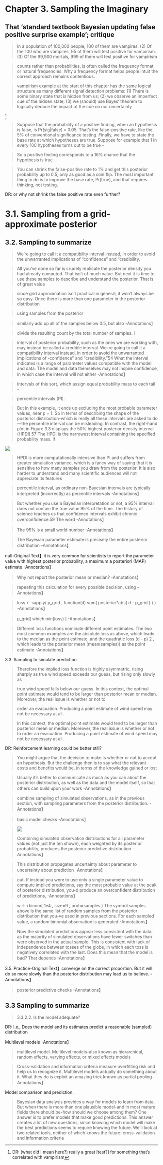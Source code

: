 # Chapter 3. Sampling the Imaginary

::: {.callout-note collapse="true"}
## That 'standard textbook Bayesian updating false positive surprise example'; critique

> In a population of 100,000 people, 100 of them are vampires. (2) Of the 100 who are vampires, 95 of them will test positive for vampirism. (3) Of the 99,900 mortals, 999 of them will test positive for vampirism

> counts rather than probabilities, is often called the frequency format or natural frequencies. Why a frequency format helps people intuit the correct approach remains contentious.
:::

> vampirism example at the start of this chapter has the same logical structure as many different signal detection problems: (1) There is some binary state that is hidden from us; (2) we observe an imperfect cue of the hidden state; (3) we (should) use Bayes' theorem to logically deduce the impact of the cue on our uncertainty

[^sampling_the_imaginary-1]

[^sampling_the_imaginary-1]: DR: (what did I mean here?) really a great \[test?\] for something that's correlated with vampirism

> Suppose that the probability of a positive finding, when an hypothesis is false, is Pr(sig\|false) = 0.05. That's the false-positive rate, like the 5% of conventional significance testing. Finally, we have to state the base rate at which hypotheses are true. Suppose for example that 1 in every 100 hypotheses turns out to be true -

> So a positive finding corresponds to a 16% chance that the hypothesis is true

> You can shrink the false-positive rate to 1% and get this posterior probability up to 0.5, only as good as a coin flip. The most important thing to do is to improve the base rate, Pr(true), and that requires thinking, not testing.

DR: or why not shrink the false positive rate even further?

# 3.1. Sampling from a grid-approximate posterior

## 3.2. Sampling to summarize

> We're going to call it a compatibility interval instead, in order to avoid the unwarranted implications of "confidence" and "credibility.

> All you've done so far is crudely replicate the posterior density you had already computed. That isn't of much value. But next it is time to use these samples to describe and understand the posterior. That is of great value

> since grid approximation isn't practical in general, it won't always be so easy. Once there is more than one parameter in the posterior distribution

> using samples from the posterior

> similarly add up all of the samples below 0.5, but also -Annotations】

> divide the resulting count by the total number of samples. I

> interval of posterior probability, such as the ones we are working with, may instead be called a credible interval. We-re going to call it a compatibility interval instead, in order to avoid the unwarranted implications of -confidence" and "credibility."54 What the interval indicates is a range of parameter values compatible with the model and data. The model and data themselves may not inspire confidence, in which case the interval will not either -Annotations】

> Intervals of this sort, which assign equal probability mass to each tail -

> percentile intervals (PI).

> But in this example, it ends up excluding the most probable parameter values, near p = 1. So in terms of describing the shape of the posterior distribution-which is really all these intervals are asked to do---the percentile interval can be misleading. In contrast, the right-hand plot in Figure 3.3 displays the 50% highest posterior density interval (HPDI).57 The HPDI is the narrowest interval containing the specified probability mass. If

![](images/paste-FDE37041.png)

> HPDI is more computationally intensive than PI and suffers from greater simulation variance, which is a fancy way of saying that it is sensitive to how many samples you draw from the posterior. It is also harder to understand and many scientific audiences will not appreciate its features

> percentile interval, as ordinary non-Bayesian intervals are typically interpreted (incorrectly) as percentile intervals -Annotations】

> But whether you use a Bayesian interpretation or not, a 95% interval does not contain the true value 95% of the time. The history of science teaches us that confidence intervals exhibit chronic overconfidence.59 The word -Annotations】

> The 95% is a small world number -Annotations】

> The Bayesian parameter estimate is precisely the entire posterior distribution -Annotations】

null-Original Text】it is very common for scientists to report the parameter value with highest posterior probability, a maximum a posteriori (MAP) estimate -Annotations】

> Why not report the posterior mean or median? -Annotations】

> repeating this calculation for every possible decision, using -Annotations】

> loss \<- sapply( p_grid , function(d) sum( posterior\*abs( d - p_grid ) ) ) -Annotations】

> p_grid\[ which.min(loss) \] -Annotations】

> Different loss functions nominate different point estimates. The two most common examples are the absolute loss as above, which leads to the median as the point estimate, and the quadratic loss (d - p) 2 , which leads to the posterior mean (mean(samples)) as the point estimate -Annotations】

3.3. Sampling to simulate prediction

> Therefore the implied loss function is highly asymmetric, rising sharply as true wind speed exceeds our guess, but rising only slowly as
>
> true wind speed falls below our guess. In this context, the optimal point estimate would tend to be larger than posterior mean or median. Moreover, the real issue is whether or not to
>
> order an evacuation. Producing a point estimate of wind speed may not be necessary at all.
>
> In this context, the optimal point estimate would tend to be larger than posterior mean or median. Moreover, the real issue is whether or not to order an evacuation. Producing a point estimate of wind speed may not be necessary at all.\

DR: Reinforcement learning could be better still?

> You might argue that the decision to make is whether or not to accept an hypothesis. But the challenge then is to say what the relevant costs and benefits would be, in terms of the knowledge gained or lost

> Usually it's better to communicate as much as you can about the posterior distribution, as well as the data and the model itself, so that others can build upon your work -Annotations】

> combine sampling of simulated observations, as in the previous section, with sampling parameters from the posterior distribution. -Annotations】

> basic model checks -Annotations】

> ![](images/paste-14D0ECDD.png)
>
> Combining simulated observation distributions for all parameter values (not just the ten shown), each weighted by its posterior probability, produces the posterior predictive distribution -Annotations】

> This distribution propagates uncertainty about parameter to uncertainty about prediction -Annotations】

> out. If instead you were to use only a single parameter value to compute implied predictions, say the most probable value at the peak of posterior distribution, you-d produce an overconfident distribution of predictions, -Annotations】

> w \<- rbinom( 1e4 , size=9 , prob=samples ) The symbol samples above is the same list of random samples from the posterior distribution that you-ve used in previous sections. For each sampled value, a random binomial observation is generated -Annotations】

> Now the simulated predictions appear less consistent with the data, as the majority of simulated observations have fewer switches than were observed in the actual sample. This is consistent with lack of independence between tosses of the globe, in which each toss is negatively correlated with the last. Does this mean that the model is bad? That depends -Annotations】

3.5. Practice-Original Text】converge on the correct proportion. But it will do so more slowly than the posterior distribution may lead us to believe. -Annotations】

> posterior predictive checks -Annotations】

## 3.3 Sampling to summarize

> 3.3.2.2. Is the model adequate?

DR: I.e., Does the model and its estimates predict a reasonable (sampled) distribution

Multilevel models -Annotations】

> multilevel model. Multilevel models-also known as hierarchical, random effects, varying effects, or mixed effects models

> Cross-validation and information criteria measure overfitting risk and help us to recognize it. Multilevel models actually do something about it. What they do is exploit an amazing trick known as partial pooling -Annotations】

Model comparison and prediction.

> Bayesian data analysis provides a way for models to learn from data. But when there is more than one plausible model-and in most mature fields there should be-how should we choose among them? One answer is to prefer models that make good predictions. This answer creates a lot of new questions, since knowing which model will make the best predictions seems to require knowing the future. We'll look at two related tools, neither of which knows the future: cross-validation and information criteria

